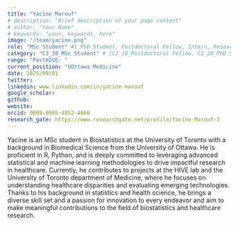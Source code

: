 ```yaml
---
title: "Yacine Marouf"
# description: "Brief description of your page content"
# author: "Your Name"
# keywords: "your, keywords, here"
image: "/team/yacine.png"
role: "MSc Student" #[ PhD Student, Postdoctoral Fellow, Intern, Research Assistant, Summer Student]
category: "C3_30_MSc Student" # [C2_10_Postdoctoral Fellow, C2_20_PhD Student, C2_30_MSc Student, C2_40_Intern, C2_50_Research Assistant, C2_60_Summer Student]
range: "PostHIVE: "
current_position: "UOttawa Medicine"
date: 2025/09/01
twitter:
linkedin: www.linkedin.com/in/yacine-marouf
google_scholar: 
github:
website: 
orcid: 0009-0005-4852-4860
research_gate: https://www.researchgate.net/profile/Yacine-Marouf-3
---
```


Yacine is an MSc student in Biostatistics at the University of Toronto with a background in Biomedical Science from the University of Ottawa. He is proficient in R, Python, and is deeply committed to leveraging advanced statistical and machine learning methodologies to drive impactful research in healthcare. Currently, he contributes to projects at the HIVE lab and the University of Toronto department of Medicine, where he focuses on understanding healthcare disparities and evaluating emerging technologies. Thanks to his background in statistics and health science, he brings a diverse skill set and a passion for innovation to every endeavor and aim to make meaningful contributions to the field of biostatistics and healthcare research.